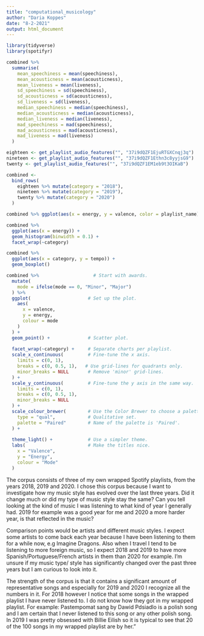 ```yaml
---
title: "computational_musicology"
author: "Daria Koppes"
date: "8-2-2021"
output: html_document
---
```


```r
library(tidyverse)
library(spotifyr)
```
```r

combined %>%
  summarise(
    mean_speechiness = mean(speechiness),
    mean_acousticness = mean(acousticness),
    mean_liveness = mean(liveness),
    sd_speechiness = sd(speechiness),
    sd_acousticness = sd(acousticness),
    sd_liveness = sd(liveness),
    median_speechiness = median(speechiness),
    median_acousticness = median(acousticness),
    median_liveness = median(liveness),
    mad_speechiness = mad(speechiness),
    mad_acousticness = mad(acousticness),
    mad_liveness = mad(liveness)
  )
```

```r
eighteen <- get_playlist_audio_features("", "37i9dQZF1EjuRTGXCnqj3q")
nineteen <- get_playlist_audio_features("", "37i9dQZF1Ethn3c8yyjsG9")
twenty <- get_playlist_audio_features("", "37i9dQZF1EM1eb9t3OIKaB")

combined <-
  bind_rows(
    eighteen %>% mutate(category = "2018"),
    nineteen %>% mutate(category = "2019"),
    twenty %>% mutate(category = "2020")
  )
```
```r
combined %>% ggplot(aes(x = energy, y = valence, color = playlist_name)) + geom_point()
```
```r
combined %>%
  ggplot(aes(x = energy)) +
  geom_histogram(binwidth = 0.1) +
  facet_wrap(~category)
```
```r
combined %>%
  ggplot(aes(x = category, y = tempo)) +
  geom_boxplot()

```
```r
combined %>%                    # Start with awards.
  mutate(
    mode = ifelse(mode == 0, "Minor", "Major")
  ) %>%
  ggplot(                     # Set up the plot.
    aes(
      x = valence,
      y = energy,
      colour = mode
    )
  ) +
  geom_point() +              # Scatter plot.   
  
  facet_wrap(~category) +     # Separate charts per playlist.
  scale_x_continuous(         # Fine-tune the x axis.
    limits = c(0, 1),
    breaks = c(0, 0.5, 1),   # Use grid-lines for quadrants only.
    minor_breaks = NULL       # Remove 'minor' grid-lines.
  ) +
  scale_y_continuous(         # Fine-tune the y axis in the same way.
    limits = c(0, 1),
    breaks = c(0, 0.5, 1),
    minor_breaks = NULL
  ) +
  scale_colour_brewer(        # Use the Color Brewer to choose a palette.
    type = "qual",            # Qualitative set.
    palette = "Paired"        # Name of the palette is 'Paired'.
  ) +
  
  theme_light() +             # Use a simpler theme.
  labs(                       # Make the titles nice.
    x = "Valence",
    y = "Energy",
    colour = "Mode"
  )
```

The corpus consists of three of my own wrapped Spotify playlists, from the years 2018, 2019 and 2020. I chose this corpus because I want to investigate how my music style has evolved over the last three years. Did it change much or did my type of music style stay the same? Can you tell looking at the kind of music I was listening to what kind of year I generally had. 2019 for example was a good year for me and 2020 a more harder year, is that reflected in the music? 

Comparison points would be artists and different music styles. I expect some artists to come back each year because I have been listening to them for a while now, e.g Imagine Dragons. Also when I travel I tend to be listening to more foreign music, so I expect 2018 and 2019 to have more Spanish/Portuguese/French artists in them than 2020 for example. I’m unsure if my music type/ style has significantly changed over the past three years but I am curious to look into it. 

The strength of the corpus is that it contains a significant amount of representative songs and especially for 2019 and 2020 I recognize all the numbers in it. For 2018 however I notice that some songs in the wrapped playlist I have never listened to. I do not know how they got in my wrapped playlist. For example: Pastempomat sang by Dawid Pdsiadlo is a polish song and I am certain that I never listened to this song or any other polish song. In 2019 I was pretty obsessed with Billie Eilish so it is typical to see that 20 of the 100 songs in my wrapped playlist are by her."
